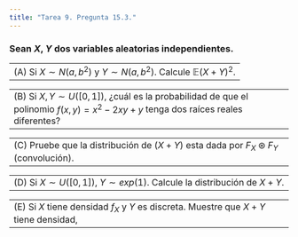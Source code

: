 ```yaml
---
title: "Tarea 9. Pregunta 15.3."
---
```


### Sean $X$, $Y$ dos variables aleatorias independientes.


-------------------------------------------------------------------------------
(A) Si $X \sim N(a,b^2)$ y  $Y \sim N(a,b^2)$. Calcule $\mathbb{E}(X + Y)^2$.
-------------------------------------------------------------------------------


-------------------------------------------------------------------------------
(B) Si $X, Y \sim U([0,1])$, ¿cuál es la probabilidad de que el polinomio $f(x,y) = x^2 - 2xy + y$ tenga dos raíces reales diferentes?
-------------------------------------------------------------------------------


-------------------------------------------------------------------------------
(C) Pruebe que la distribución de $(X+Y)$ esta dada por $F_X \circledast F_Y$ (convolución).
-------------------------------------------------------------------------------



-------------------------------------------------------------------------------
(D) Si $X \sim U([0,1])$, $Y \sim exp(1)$. Calcule la distribución de $X + Y$.
-------------------------------------------------------------------------------


-------------------------------------------------------------------------------
(E) Si $X$ tiene densidad $f_X$ y $Y$ es discreta. Muestre que $X + Y$ tiene densidad,
-------------------------------------------------------------------------------



